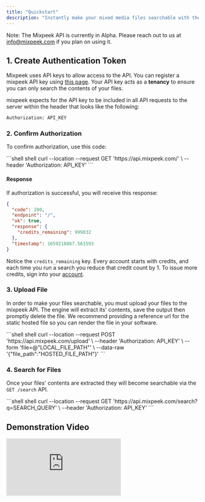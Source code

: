```yaml
---
title: "Quickstart"
description: "Instantly make your mixed media files searchable with the mixpeek API."
---
```


<Note>Note: The Mixpeek API is currently in Alpha. Please reach out to us at [info@mixpeek.com](mailto:info@mixpeek.com) if you plan on using it.</Note>


## 1. Create Authentication Token

Mixpeek uses API keys to allow access to the API. You can register a mixpeek API key using [this page](https://m0ya3ewpknw.typeform.com/to/RGu9rcJk). Your API key acts as a **tenancy** to ensure you can only search the contents of your files. 

mixpeek expects for the API key to be included in all API requests to the server within the header that looks like the following:

```bash
Authorization: API_KEY
```

### 2. Confirm Authorization

To confirm authorization, use this code:

<CodeGroup>
```shell shell
curl --location --request GET 'https://api.mixpeek.com/' \
--header 'Authorization: API_KEY'
```
</CodeGroup>

#### Response

If authorization is successful, you will receive this response:

```json
{
  "code": 200,
  "endpoint": "/",
  "ok": true,
  "response": {
    "credits_remaining": 999832
  },
  "timestamp": 1659218867.561593
}
```

Notice the `credits_remaining` key. Every account starts with credits, and each time you run a search you reduce that credit count by 1. To issue more credits, sign into your [account](https://m0ya3ewpknw.typeform.com/to/RGu9rcJk).

### 3. Upload File

In order to make your files searchable, you must upload your files to the mixpeek API. The engine will extract its' contents, save the output then promptly delete the file. We recommend providing a reference url for the static hosted file so you can render the file in your software.

<CodeGroup>
```shell shell
curl --location --request POST 'https://api.mixpeek.com/upload' \
--header 'Authorization: API_KEY' \
--form 'file=@"LOCAL_FILE_PATH"' \
--data-raw '{"file_path":"HOSTED_FILE_PATH"}'
```
</CodeGroup>


### 4. Search for Files

Once your files' contents are extracted they will become searchable via the `GET /search` API.

<CodeGroup>
```shell shell
curl --location --request GET 'https://api.mixpeek.com/search?q=SEARCH_QUERY' \
--header 'Authorization: API_KEY'
```
</CodeGroup>


## Demonstration Video
<Frame>
  <div style={{ paddingBottom: "64.98194945848375%" }}>
    <iframe
      src="https://www.youtube.com/embed/o3XP3J5mHHI"
      frameborder="0"
      webkitallowfullscreen
      mozallowfullscreen
      allowfullscreen
      style={{
        position: "absolute",
        top: 0,
        left: 0,
        width: "100%",
        height: "100%"
      }}
    ></iframe>
  </div>
</Frame>
